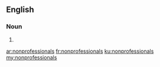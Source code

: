 ==English==

===Noun===
{{head|en|plural}}

# {{plural of|nonprofessional|lang=en}}

[[ar:nonprofessionals]]
[[fr:nonprofessionals]]
[[ku:nonprofessionals]]
[[my:nonprofessionals]]